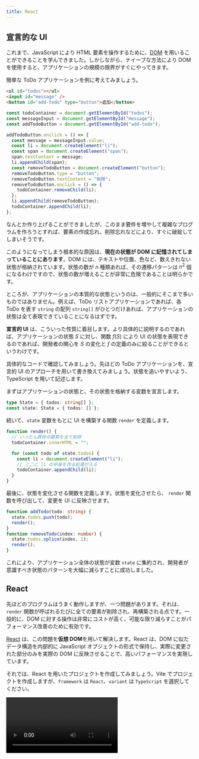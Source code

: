 ```yaml
---
title: React
---
```



## 宣言的な UI

これまで、JavaScript により HTML 要素を操作するために、[DOM](/docs/trial-session/dom/) を用いることができることを学んできました。しかしながら、ナイーブな方法により DOM を使用すると、アプリケーションの規模の限界がすぐにやってきます。

簡単な ToDo アプリケーションを例に考えてみましょう。

```html title="index.html"
<ul id="todos"></ul>
<input id="message" />
<button id="add-todo" type="button">追加</button>
```

```js title="script.js"
const todoContainer = document.getElementById("todos");
const messageInput = document.getElementById("message");
const addTodoButton = document.getElementById("add-todo");

addTodoButton.onclick = () => {
  const message = messageInput.value;
  const li = document.createElement("li");
  const span = document.createElement("span");
  span.textContent = message;
  li.appendChild(span);
  const removeTodoButton = document.createElement("button");
  removeTodoButton.type = "button";
  removeTodoButton.textContent = "削除";
  removeTodoButton.onclick = () => {
    todoContainer.removeChild(li);
  };
  li.appendChild(removeTodoButton);
  todoContainer.appendChild(li);
};
```

<ViewSource url={import.meta.url} path="_samples/todo-dom" />

なんとか作り上げることができましたが、このまま要件を増やして複雑なプログラムを作ろうとすれば、要素の作成忘れ、削除忘れなどにより、すぐに破綻してしまいそうです。

このようになってしまう根本的な原因は、**現在の状態が DOM に記憶されてしまっていることにあります**。DOM には、テキストや位置、色など、数えきれない状態が格納されています。状態の数が $n$ 種類あれば、その遷移パターンは $n^2$ 個になるわけですので、状態の数が増えることが非常に危険であることは明らかです。

ところが、アプリケーションの本質的な状態というのは、一般的にそこまで多いものではありません。例えば、ToDo リストアプリケーションであれば、各 ToDo を表す `string` の配列 `string[]` がひとつだけあれば、アプリケーションの状態は全て表現できていることになるはずです。

**宣言的 UI** は、こういった性質に着目します。より具体的に説明するのであれば、アプリケーションの状態 $S$ に対し、関数 $f(S)$ により UI の状態を表現できるのであれば、開発者の関心を $S$ の変化と $f$ の定義のみに絞ることができるというわけです。

具体的なコードで確認してみましょう。先ほどの ToDo アプリケーションを、宣言的 UI のアプローチを用いて書き換えてみましょう。状態を追いやすいよう、TypeScript を用いて記述します。

まずはアプリケーションの状態と、その状態を格納する変数を宣言します。

```typescript
type State = { todos: string[] };
const state: State = { todos: [] };
```

続いて、`state` 変数をもとに UI を構築する関数 `render` を定義します。

```typescript
function render() {
  // いったん既存の要素を全て削除
  todoContainer.innerHTML = "";

  for (const todo of state.todos) {
    const li = document.createElement("li");
    // ここに li の中身を作る処理が入る
    todoContainer.appendChild(li);
  }
}
```

最後に、状態を変化させる関数を定義します。状態を変化させたら、 `render` 関数を呼び出して、変更を UI に反映させます。

```typescript
function addTodo(todo: string) {
  state.todos.push(todo);
  render();
}
function removeTodo(index: number) {
  state.todos.splice(index, 1);
  render();
}
```

<ViewSource url={import.meta.url} path="_samples/todo-declarative" />

これにより、アプリケーション全体の状態が変数 `state` に集約され、開発者が意識すべき状態のパターンを大幅に減らすことに成功しました。

## React

先ほどのプログラムはうまく動作しますが、一つ問題があります。それは、`render` 関数が呼ばれるたびに全ての要素が削除され、再構築される点です。一般的に、DOM に対する操作は非常にコストが高く、可能な限り減らすことがパフォーマンス改善のために有効です。

[React](https://ja.reactjs.org/) は、この問題を**仮想 DOM**を用いて解決します。React は、DOM に似たデータ構造を内部的に JavaScript オブジェクトの形式で保持し、実際に変更された部分のみを実際の DOM に反映させることで、高いパフォーマンスを実現しています。

それでは、React を用いたプロジェクトを作成してみましょう。Vite でプロジェクトを作成しますが、`framework` は `React`、`variant` は `TypeScript` を選択してください。

<video src={createReactProjectVideo} controls />

:::tip[React の使用に最低限必要なパッケージ]

React を新規プロジェクトではなく、既存のウェブプロジェクトで用いる場合には、[`react` パッケージ](https://www.npmjs.com/package/react)と、[`react-dom` パッケージ](https://www.npmjs.com/package/react-dom)が必要です。

また、React 本体は TypeScript に対応していないので、TypeScript プロジェクトで React を用いるためには `@types` パッケージを加えてインストールする必要があります。

```json title="package.json (抜粋)"
{
  "dependencies": {
    "react": "^18.2.0",
    "react-dom": "^18.2.0"
  },
  "devDependencies": {
    "@types/react": "^18.0.28",
    "@types/react-dom": "^18.0.11"
  }
}
```

:::

## <Term>JSX</Term>

React を使用するプロジェクトでは、通常 <Term>**JSX**</Term> と呼ばれる、JavaScript の拡張構文も用いられます。拡張子は `.jsx` で、TypeScript とともに用いるためには `.tsx` となります。Vite のテンプレートからプロジェクトを作成した場合には、`main.tsx` と `App.tsx` が作成されるはずです。

`main.tsx` は HTML から直接実行されるファイルで、`id` 属性に `root` を持つ要素の中を React により管理する旨を示しています。また、このファイルから `App.tsx` で定義された関数 `App` が読み込まれています。詳細は重要ではないのでここでは扱いません。

```tsx title="main.tsx"
ReactDOM.createRoot(document.getElementById("root")!).render(
  <React.StrictMode>
    <App />
  </React.StrictMode>,
);
```

:::tip[Non-null assertion operator]

`document.getElementById("root")` の直後に続く `!` 記号は、TypeScript の non-null assertion operator です。`document.getElementById` 関数は、要素が見つからなかった場合に `null` を返すため、戻り値は `HTMLElement | null` 型と定義されています。`null` である可能性がないことをプログラマが保証することを TypeScript に伝える記号が `!` です。なお、`tsconfig.json` の設定によってはこのエラーは表示されません。

```typescript
document.getElementById("root").textContent; // Object is possibly 'null'.
document.getElementById("root")!.textContent; // OK
```

:::

それでは、`App.tsx` を書き換えながら、React の動作を確認していきましょう。まずは、`App.tsx` を次のように修正します。

```tsx title="App.tsx"
export default function App() {
  return <div>Hello React</div>;
}
```

<ViewSource url={import.meta.url} path="_samples/react-hello-world" />

このプログラムを実行すると、`div` 要素が生成され、その中に `Hello React` が表示されます。3 行目の `<div>Hello React</div>` が見慣れない文法ですね。

JSX では、`<div>` のように、**HTML の開始タグに似た記号が現れると、対応する終了タグまで囲まれた部分を、「JSX 要素」を生成する式と解釈する**ようになります。この部分のことを以後便宜的に JSX 式と呼ぶことにします。

JSX 式は、JSX 要素 (`JSX.Element` 型の値) を生成します。この値はごく一般的なオブジェクトで、変数に代入するなど、他の値と同じように扱うことが可能です。

```tsx title="App.tsx"
const message: JSX.Element = <div>Hello React</div>;

export default function App() {
  return message;
}
```

:::tip[JSX 式のトランスパイル結果]

JSX 式は、Vite などの<Term>トランスパイラ</Term>により<Term>トランスパイル</Term>されると、関数呼び出しになります。例えば、

```tsx
const message: JSX.Element = <div>Hello React</div>;
```

は、次のように<Term>トランスパイル</Term>されます。

```javascript
const message = React.createElement("div", null, "Hello React");
```

:::

React は、`App` 関数の戻り値として `JSX.Element` が返されると、それをもとに実際の DOM を構築します。この例では、`div` 要素を作成し、その中に `Hello React` というテキストを挿入します。つまり、この `JSX.Element` が、先ほどの**仮想 DOM**なるものの実体です。

JSX 式の中に括弧 `{}` が現れると、その内部は通常の JavaScript 式として評価されるようになります。これを利用して、HTML 構造の中に JavaScript による計算結果を埋め込むことができます。

```tsx title="App.tsx"
export default function App() {
  return <div>1 + 1 = {1 + 1}</div>;
}
```

属性の値部分にも `{}` が使用できます。

```tsx title="App.tsx"
export default function App() {
  return <input placeholder={new Date().toString()} />;
}
```

JSX 式と JavaScript の間を行き来することもできます。

```tsx title="App.tsx"
const age = 22;

export default function App() {
  return (
    <p>
      {age >= 20 ? (
        <span>いらっしゃいませ！</span>
      ) : (
        <strong>お酒は 20 歳になってから！</strong>
      )}
    </p>
  );
}
```

:::tip[条件演算子 (三項演算子)]

`?` と `:` の組で表される演算子は、**条件演算子 (三項演算子)**です。条件式の評価結果が真なら 2 つめの式を、偽なら 3 つめの式を評価します。

```javascript
const a = 5;
const b = 6;
const max = a > b ? a : b; // 6
```

:::

![JSX と JavaScript の入れ子構造](./jsx-and-javascript.png)

### 課題

自分のテストの点数を表す変数 `score` を用意し、React で次を満たすプログラムを作成してください。

- `score` が 80 以上なら `大変よくできました。` と表示する。
- `score` が 50 以上 80 未満なら `よくできました。` と表示する。
- `score` が 50 未満なら `もう少し頑張りましょう。` と表示する。

<Answer>

解答例 1

条件演算子をネストして、条件分岐を表現します。

```tsx title="App.tsx"
const score: number = 80;

export default function App() {
  return (
    <>
      {score >= 80 ? (
        <div>大変よくできました。</div>
      ) : score >= 50 ? (
        <div>よくできました。</div>
      ) : (
        <div>もう少し頑張りましょう。</div>
      )}
    </>
  );
}
```

<ViewSource url={import.meta.url} path="_samples/test-score" />

解答例 2

次のように変数に JSX 要素を代入しておき、最後にその変数を返すという方法もあります。

```tsx title="App.tsx"
const score: number = 80;

export default function App() {
  let message: JSX.Element;
  if (score >= 80) {
    message = <div>大変よくできました。</div>;
  } else if (score >= 50) {
    message = <div>よくできました。</div>;
  } else {
    message = <div>もう少し頑張りましょう。</div>;
  }
  return message;
}
```

<ViewSource url={import.meta.url} path="_samples/another-test-score" />

</Answer>

## JSX における条件分岐

JSX 要素は式の形で表現されるため、内部で `if` 文や `for` 文といった制御構造は用いることができません。

前項で扱ったように、`if 〜 else` 構造を式として表現するためには、条件演算子が使用できます。一方、`else if` を含まない単純な `if` に相当する構造を JSX 式として表現するためには、通常 `&&` 演算子が用いられます。例を見てみましょう。

```tsx title="App.tsx"
const age = 20;

export default function App() {
  return (
    <form>
      <input placeholder="お名前" />
      <button>送信</button>
      {age < 18 && <p>18歳未満の場合は保護者の同意が必要です。</p>}
    </form>
  );
}
```

:::tip[JSX と閉じタグ]

JSX では、HTML において閉じタグが必須でない要素 (この例では `input` 要素) でも閉じタグが必須となります。

:::

このプログラムは、`age` 変数が `18` 以上である場合のみメッセージを表示します。これは、`&&` 演算子の挙動を利用した手法です。これまで、`&&` 演算子は両辺が `true` であれば `true` を返す演算子であるとしてきました。しかしながら、[`&&` 演算子のより一般的な定義](https://developer.mozilla.org/ja/docs/Web/JavaScript/Reference/Operators/Logical_AND)は、**左辺が [<Term>truthy</Term>](https://developer.mozilla.org/ja/docs/Glossary/Truthy) であれば右辺の値を、そうでなければ左辺の値を返す演算子**です。

```typescript
const a = 3 && 4; // 3 は truthy なので a は 4
const b = null && "Hello"; // null は falsy なので b は null
```

つまり、`age < 18 && <p>18歳未満の...</p>` という式は、age が `18` 未満のとき `<p>18歳未満の...</p>` (`JSX.Element`) に、そうでないときに `false` になります。

さらに、React は、**JSX 中に現れた `false` や `null`、`undefined` といった値は無視します**。これにより、`if` に似た構造が表現できるわけです。

:::tip[truthy と falsy]

JavaScript では、if 文や while 文などの制御構造も、条件式の結果が truthy であるかを確認しています。

```typescript
if ("") {
  // 空文字列は falsy なのでこの部分は実行されない
}
```

Boolean 関数は、truthy な値を `true` に、falsy な値を `false` に変換します。

```typescript
Boolean(null); // false
Boolean("Hello"); // true
```

:::

## JSX における繰り返し

React では、JSX の子要素として配列を指定することができます。ただし、**配列の要素が `JSX.Element` 型である場合、各要素の `key` 属性に重複しない値を指定する必要があります**。

```tsx title="App.tsx"
const listItems = [
  <li key="1">要素 1</li>,
  <li key="2">要素 2</li>,
  <li key="3">要素 3</li>,
];

export default function App() {
  return <ul>{listItems}</ul>;
}
```

この性質から、React において [`Array#map` メソッド](https://developer.mozilla.org/ja/docs/Web/JavaScript/Reference/Global_Objects/Array/map)は、繰り返し構文の代わりとして非常によく用いられます。次の例は、`Student[]` 型の変数 `students` が、`Array#map` により `JSX.Element[]` の値に変換され、`ul` 要素の子要素に指定されています。

```tsx title="App.tsx"
type Student = { id: string; name: string; age: number };

const students: Student[] = [
  { id: "J4-220000", name: "田中", age: 19 },
  { id: "J5-220001", name: "鈴木", age: 18 },
  { id: "J6-230001", name: "佐藤", age: 20 },
];

export default function App() {
  return (
    <ul>
      {students.map((student) => (
        <li key={student.id}>
          {student.name} ({student.age})
        </li>
      ))}
    </ul>
  );
}
```

### 課題

先程の `students` のデータを用いて、次のような表を作ってみましょう。

| 学籍番号  | 名前 | 年齢 |
| --------- | ---- | ---- |
| J4-220000 | 田中 | 19   |
| J5-220001 | 鈴木 | 18   |
| J6-230001 | 佐藤 | 20   |

<Answer>

```tsx title="App.tsx"
type Student = { id: string; name: string; age: number };

const students: Student[] = [
  { id: "J4-220000", name: "田中", age: 19 },
  { id: "J5-220001", name: "鈴木", age: 18 },
  { id: "J6-230001", name: "佐藤", age: 20 },
];

export default function App() {
  return (
    <table>
      <thead>
        <tr>
          <th>学生証番号</th>
          <th>名前</th>
          <th>年齢</th>
        </tr>
      </thead>
      <tbody>
        {students.map((student) => (
          <tr key={student.id}>
            <td>{student.id}</td>
            <td>{student.name}</td>
            <td>{student.age}</td>
          </tr>
        ))}
      </tbody>
    </table>
  );
}
```

<ViewSource url={import.meta.url} path="_samples/table" />

</Answer>

## コンポーネント

React では、**大文字の名前から始まる関数**を、**コンポーネント**として使用できます。コンポーネントとなる関数は、`JSX.Element` を返さなければなりません。次の例では、自作のコンポーネント `Greeting` を定義しています。なお、`main.tsx` から呼び出される `App` もまたコンポーネントです。

```tsx title="App.tsx"
function Greeting() {
  return <p>Hello World!</p>;
}

export default function App() {
  return (
    <div>
      <Greeting />
    </div>
  );
}
```

属性を指定した場合、属性名と属性の値の組み合わせからなるオブジェクトがコンポーネントの第 1 引数に渡されます。この引数は通常 `props` と命名されます。属性名は通常<Term>キャメルケース</Term>で表記されます。

```tsx title="App.tsx"
type GreetingProps = { myName: string };

function Greeting(props: GreetingProps) {
  return <p>Hello {props.myName}!</p>;
}

export default function App() {
  return (
    <div>
      <Greeting myName="田中" />
    </div>
  );
}
```

属性名には文字列しか指定できませんが、属性の値には JavaScript の任意の値が使用できます。次の例では、`Clock` コンポーネントの `now` 属性に `Date` オブジェクトを指定しています。

```tsx title="App.tsx"
type ClockProps = { now: Date };

function Clock(props: ClockProps) {
  return <p>現在は {props.now.toString()}!</p>;
}

export default function App() {
  return (
    <div>
      <Clock now={new Date()} />
    </div>
  );
}
```

## `useState` フックと状態

React では、**フック** と呼ばれる、コンポーネント内のみから呼び出すことのできる特別な関数を使用できます。フックは通常 `use` から始まる名前の関数となっています。[`useState` フック](https://ja.reactjs.org/docs/hooks-reference.html#usestate)は、最も基本的なフックで、**コンポーネントに状態を持たせるためのフック**です。次の例は、状態 `count` が、ボタンがクリックされるたびに 1 ずつ増加していくアプリケーションです。

```tsx title="App.tsx"
import { useState } from "react";

export default function App() {
  const [count, setCount] = useState<number>(0);

  const increment = () => {
    setCount(count + 1);
  };

  return (
    <div>
      <p>{count}</p>
      <button type="button" onClick={increment}>
        増やす
      </button>
    </div>
  );
}
```

`useState` 関数は、**コンポーネントに持たせる状態の初期値を引数にとり、コンポーネントの状態を作成する関数**です。型パラメータを用いて、状態の型を指定できます。この例では、初期値が `0` であるような `number` 型の状態を作成しています。

`useState` 関数の戻り値は、**要素数 2 の配列で、0 番目の要素が現在の状態を、1 番目の要素が状態を更新するための関数**になります。もう少し厳密な表現を用いるのであれば、`useState<T>` 関数の戻り値は `[T, (value: T) => void]` 型とみなせます。

:::tip[配列の分割代入]

オブジェクトと同じように、配列でも分割代入の記法を用いることができます。先ほどのプログラムにおいて

```tsx
const [count, setCount] = useState(0);
```

は、次のように動作します。

```tsx
const useStateResult = useState(0);
const count = useStateResult[0];
const setCount = useStateResult[1];
```

:::

:::tip[`void` 型]

`void` 型は、通常関数の戻り値にのみ使用される型で、関数が値を返さないことを示します。

:::

`App` 関数内で定義されている `increment` 関数では、`setCount` 関数に対し、現在の状態である `count` 変数に `1` を加えた値を引数として渡しています。これにより、`increment` 関数が呼ばれると、状態 `count` が増加するようになります。

:::tip[フック呼び出しの制約]

React のフックは、コンポーネントの中で**毎度同じ回数、同じ順序で呼ばれる**必要があります。ですので、`if` などの制御構造の中でフックを呼び出すことは通常ありません。この理由は次の項で判明します。

```tsx
function App() {
  if (condition) {
    // フックが呼び出される順番や回数が変わってはならない
    // const [state, setState] = useState(0);
  }
  return <div />;
}
```

:::

## コンポーネント関数が実行されるタイミング

React におけるコンポーネントとは、`JSX.Element` を返す関数を指すのでした。では、この関数は、どういったタイミングで実行されるのでしょうか。

この疑問に対する回答を探るため、先ほど作成した App 関数の先頭に、`console.log` を追加してみましょう。これにより、`App` 関数が実行されるタイミングで、コンソールにメッセージが表示されるようになります。

```tsx title="App.tsx"
import { useState } from "react";

export default function App() {
  const [count, setCount] = useState<number>(0);
  console.log(`count = ${count}`);

  const increment = () => {
    setCount(count + 1);
  };

  return (
    <div>
      <p>{count}</p>
      <button type="button" onClick={increment}>
        増やす
      </button>
    </div>
  );
}
```

<ViewSource url={import.meta.url} path="_samples/react-component-function" />

このプログラムを実行することで、`App` 関数は、初回読み込み時と、ボタンがクリックされたタイミングで実行されていることが分かります。

<video src={componentRenderingVideo} controls autoPlay muted loop />

つまり、React は、**状態が変化するたびにコンポーネント関数を実行し、その結果得られた `JSX.Element` の変化を検知して DOM に反映させている**のです。

## ユーザー入力を扱う

React では、入力可能な要素の `value` 属性を固定すると、その要素には入力できなくなります。

```tsx title="App.tsx"
export default function App() {
  return <input value="Fixed" />; // 入力できない
}
```

<ViewSource url={import.meta.url} path="_samples/react-fixed-input" />

`onChange` イベントを受け取って入力した値をコンポーネントの状態に反映させることで、ユーザー入力とコンポーネントの状態を同期させることができるようになります。

```tsx title="App.tsx"
import { useState } from "react";

export default function App() {
  const [text, setText] = useState("");

  return (
    <>
      <input
        value={text}
        onChange={(e) => {
          setText(e.target.value);
        }}
      />
      <p>入力されたテキスト: {text}</p>
    </>
  );
}
```

<ViewSource url={import.meta.url} path="_samples/react-fixed-input" />

`onChange` 属性には、要素のテキストが変更された際に発生するイベントのイベントハンドラを指定します。React の `onChange` 属性は、DOM の [`change` イベント](https://developer.mozilla.org/ja/docs/Web/API/HTMLElement/change_event)ハンドラと同様に記述することができ、第 1 引数には [`Event` オブジェクト](https://developer.mozilla.org/ja/docs/Web/API/Event)に似た値が与えられます。

[`Event#target`](https://developer.mozilla.org/ja/docs/Web/API/Event/target) プロパティには、イベントが発生した要素 (上の例では [`HTMLInputElement`](https://developer.mozilla.org/ja/docs/Web/API/HTMLInputElement)) が格納されます。このオブジェクトの [`value` プロパティ](https://developer.mozilla.org/en-US/docs/Web/API/HTMLInputElement)を通して入力されようとしている値が取得できるので、この値を `setText` 関数を用いて状態に反映させています。

![入力されたデータの流れ](./input-data-flow.png)

## 複数のコンポーネントで状態を共有する

親コンポーネント `App` と子コンポーネント `TextField` の関係があったとします。`TextField` コンポーネントで編集可能な状態を、親コンポーネント `App` でも使用したいとします。

複数のコンポーネントで共通の状態が必要となる場合、**それら全てが持つ共通の親コンポーネントで状態を定義する必要があります**。この場合では、親コンポーネントである `App` に状態を定義するのが正解です。

子コンポーネントには、**現在の状態の値そのものと、状態を更新するための関数を属性を経由して渡せば**、通常の状態と同じように使用できるようになります。

```tsx title="App.tsx"
import { useState } from "react";

type TextFieldProps = {
  value: string;
  onChange: (value: string) => void;
};

function TextField(props: TextFieldProps) {
  return (
    <input
      value={props.value}
      onChange={(e) => {
        props.onChange(e.target.value);
      }}
    />
  );
}

export default function App() {
  const [text, setText] = useState("");

  return (
    <>
      <TextField value={text} onChange={setText} />
      <p>入力されたテキスト: {text}</p>
    </>
  );
}
```

<ViewSource url={import.meta.url} path="_samples/react-prop-forwarding" />

## 複雑な状態を扱う

`useState` が作成可能な状態は、何もプリミティブな値のみに限りません。オブジェクトの形の状態を作成することで、より複雑な状態を表現することができます。以前扱った ToDo アプリを、React を用いて書き直してみましょう。

```tsx title="App.tsx"
import { useState } from "react";

type Todo = { id: number; title: string };

export default function App() {
  const [todos, setTodos] = useState<Todo[]>([]);
  const [nextId, setNextId] = useState(1);
  const [newTodo, setNewTodo] = useState("");

  const addTodo = () => {
    setTodos([...todos, { id: nextId, title: newTodo }]);
    setNextId(nextId + 1);
    setNewTodo("");
  };

  const removeTodo = (id: number) => {
    setTodos(todos.filter((todo) => todo.id !== id));
  };

  return (
    <>
      <ul>
        {todos.map((todo) => (
          <li key={todo.id}>
            <span>{todo.title}</span>
            <button
              type="button"
              onClick={() => {
                removeTodo(todo.id);
              }}
            >
              削除
            </button>
          </li>
        ))}
      </ul>
      <div>
        <input
          value={newTodo}
          onChange={(e) => {
            setNewTodo(e.target.value);
          }}
        />
        <button type="button" onClick={addTodo}>
          追加
        </button>
      </div>
    </>
  );
}
```

<ViewSource url={import.meta.url} path="_samples/react-todo" />

この例では、ToDo 一覧を保持する状態 `todos` と、次の ID を保持する状態 `nextId`、そして新規作成用のテキストボックスの内容を保持する状態 `newTodo` に分けて状態を管理しています。

:::tip[React とイミュータビリティ]

[オブジェクトの参照](/docs/browser-apps/reference/)節で扱ったように、JavaScript オブジェクトは参照として扱われます。React では、**状態として保存されたオブジェクトの参照先への変更は許可されていません**。例えば、先ほどのプログラムの `addTodo` 関数と `removeTodo` 関数は、次のように書き換えることはできません。これは、この方法では React が状態が変化したことを検知できないからです。

```tsx
const addTodo = () => {
  todos.push({ id: nextId, title: newTodo });
};
const removeTodo = (id: number) => {
  todos.splice(
    todos.findIndex((todo) => todo.id === id),
    1,
  );
};
```

オブジェクトの中身が変化しないとき、そのオブジェクトは<Term>**イミュータブル**</Term>であるといいます。一方、`Array#push` メソッドや `Array#splice` メソッドは、配列の中身を変化させます。このように、<Term>ミュータブル</Term>な操作を伴う関数を、**破壊的**であるという場合があります。破壊的メソッドは React の状態に対して使用できません。

:::

:::tip[スプレッド構文]

[スプレッド構文](https://developer.mozilla.org/ja/docs/Web/JavaScript/Reference/Operators/Spread_syntax)は、配列やオブジェクトを、別の配列やオブジェクトに展開するための記法です。重複するプロパティがある場合は、後に記載されたものが優先されます。

```typescript
const array1 = [1, 2, 3];
const array2 = [...array1, 4, 5]; // [1, 2, 3, 4, 5]

const object1 = { name: "田中", age: 18 };
const object2 = { ...object1, age: 19, address: "東京" }; // { name: "田中", age: 19, address: "東京" }
```

:::

## 課題

- ToDo リストの要素を上下に移動させる機能を追加しましょう
  <ViewSource url={import.meta.url} path="_samples/todo-up-down" />
- ToDo リストの要素へ編集する機能を追加しましょう
  <ViewSource url={import.meta.url} path="_samples/todo-edit" />
- データベースに永続化することができる ToDo リストアプリケーションを作成しましょう

  - ヒント: ページ読み込み時に Fetch API を用いてデータを保存済みの ToDo 一覧を取得します。リストが編集されたら再び Fetch API を用いてデータを保存しましょう。

  解答例

  <ViewSource
    url={import.meta.url}
    path="_samples/todo-database"
    noCodeSandbox
  />
  別解
  <ViewSource
    url={import.meta.url}
    path="_samples/todo-database2"
    noCodeSandbox
  />
